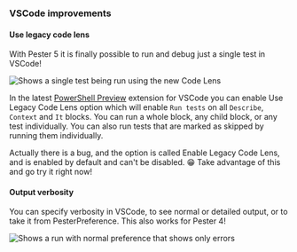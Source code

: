 ### VSCode improvements

#### Use legacy code lens

With Pester 5 it is finally possible to run and debug just a single test in VSCode!

![Shows a single test being run using the new Code Lens](images/single-test.gif)

In the latest [PowerShell Preview](https://marketplace.visualstudio.com/items?itemName=ms-vscode.PowerShell-Preview) extension for VSCode you can enable Use Legacy Code Lens option which will enable `Run tests` on all `Describe`, `Context` and `It` blocks. You can run a whole block, any child block, or any test individually. You can also run tests that are marked as skipped by running them individually.

Actually there is a bug, and the option is called Enable Legacy Code Lens, and is enabled by default and can't be disabled. 😁 Take advantage of this and go try it right now!

#### Output verbosity

You can specify verbosity in VSCode, to see normal or detailed output, or to take it from PesterPreference. This also works for Pester 4!

![Shows a run with normal preference that shows only errors](images/minimal-output.gif)